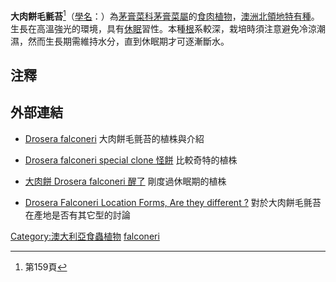 {{Speciesbox
| image = Drosera falconeri Darwiniana.jpg
| image_width = 250px
| taxon = Drosera falconeri
| authority =[[Kondô|Kondô]] & [[P.Tsang|P.Tsang]], 1984
| range_map = Drosera_falconeri.svg
| range_map_width = 250px
| range_map_caption = 分布狀態
}}
'''大肉餅毛氈苔'''<ref name="夏">{{cite book | author = 夏洛特 | year = 2007 | title = 食蟲植物觀賞與栽培圖鑑 | publisher = 商周出版 | isbn = 9789861248509}}第159頁</ref>（[[學名|學名]]：''{{lang|la|Drosera falconeri}}''）為[[茅膏菜科|茅膏菜科]][[茅膏菜屬|茅膏菜屬]]的[[食肉植物|食肉植物]]，[[澳洲|澳洲]][[北領地|北領地]][[特有種|特有種]]。生長在高溫強光的環境，具有[[休眠|休眠]]習性。本種[[根|根]]系較深，栽培時須注意避免冷涼潮濕，然而生長期需維持水分，直到休眠期才可逐漸斷水。

== 注釋 ==
{{reflist}}

== 外部連結 ==
* {{zh}} [https://web.archive.org/web/20071128160507/http://www.exoticaplants.com/database/cps/drosera/falconeri.htm Drosera falconeri] 大肉餅毛氈苔的植株與介紹
* {{zh}} [http://x4.net.vnu.edu.tw/~tbgweb/cgi-bin/topic.cgi?forum=19&topic=8343&show=325 Drosera falconeri special clone 怪餅]{{dead link|date=2017年12月 |bot=InternetArchiveBot |fix-attempted=yes }} 比較奇特的植株
* {{zh}} [http://hk.myblog.yahoo.com/kamfux888/article?mid=70 大肉餅 Drosera falconeri 醒了] 剛度過休眠期的植株
* {{en}} [http://www.cpukforum.com/forum/index.php?showtopic=24218&start=0&p=202617&#entry202617 Drosera Falconeri Location Forms, Are they different ?] 對於大肉餅毛氈苔在產地是否有其它型的討論
{{Taxonbar|from=Q3009446}}

[[Category:澳大利亞食蟲植物|Category:澳大利亞食蟲植物]]
[[Category:茅膏菜屬|falconeri]]
